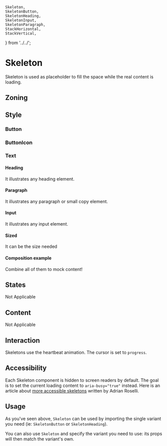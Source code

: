 

	Skeleton,
	SkeletonButton,
	SkeletonHeading,
	SkeletonInput,
	SkeletonParagraph,
	StackHorizontal,
	StackVertical,
} from '../../';


<Meta of={Stories} />
<Status id="skeleton" />

# Skeleton

Skeleton is used as placeholder to fill the space while the real content is loading.

## Zoning

<FigmaImage src="https://www.figma.com/file/RMs7GdNC3mnAwHgG4Firw9/Skeletons?node-id=2919%3A7340" />

## Style

### Button

<FigmaImage src="https://www.figma.com/file/RMs7GdNC3mnAwHgG4Firw9/Skeletons?node-id=3530%3A188" />

<Canvas>
	<Story of={Stories.SkeletonButtonStory} />
</Canvas>

<Controls of={Stories.SkeletonButtonStory} />

### ButtonIcon

<FigmaImage src="https://www.figma.com/file/RMs7GdNC3mnAwHgG4Firw9/Skeletons?node-id=3530%3A189" />

<Canvas>
	<Story of={Stories.SkeletonButtonIconStory} />
</Canvas>

<Controls of={Stories.SkeletonButtonIconStory} />

### Text

#### Heading

It illustrates any heading element.

<FigmaImage src="https://www.figma.com/file/RMs7GdNC3mnAwHgG4Firw9/Skeletons?node-id=3530%3A187" />

<Canvas>
	<Story of={Stories.SkeletonHeadingStory} />
</Canvas>

<Controls of={Stories.SkeletonHeadingStory} />

#### Paragraph

It illustrates any paragraph or small copy element.

<FigmaImage src="https://www.figma.com/file/RMs7GdNC3mnAwHgG4Firw9/Skeletons?node-id=3530%3A182" />

<Canvas>
	<Story of={Stories.SkeletonParagraphStory} />
</Canvas>

<Controls of={Stories.SkeletonParagraphStory} />

#### Input

It illustrates any input element.

<FigmaImage src="https://www.figma.com/file/RMs7GdNC3mnAwHgG4Firw9/Skeletons?node-id=3705%3A92" />

<Canvas>
	<Story of={Stories.SkeletonInputStory} />
</Canvas>

#### Sized

It can be the size needed

<Canvas>
	<Story of={Stories.SkeletonSizedStory} />
</Canvas>
<Controls of={Stories.SkeletonSizedStory} />

#### Composition example

Combine all of them to mock content!

<Canvas>
	<Story of={Stories.CompositionExample} />
</Canvas>

## States

Not Applicable

## Content

Not Applicable

## Interaction

Skeletons use the heartbeat animation.
The cursor is set to `progress`.

## Accessibility

Each Skeleton component is hidden to screen readers by default.
The goal is to set the current loading content to `aria-busy="true"` instead.
Here is an article about [more accessible skeletons](https://adrianroselli.com/2020/11/more-accessible-skeletons.html) written by Adrian Roselli.

## Usage

As you've seen above, `Skeleton` can be used by importing the single variant you need (ie: `SkeletonButton` or `SkeletonHeading`).

You can also use `Skeleton` and specify the variant you need to use: its props will then match the variant's own.

<Canvas>
	<Story of={Stories.ButtonVariants} />
</Canvas>
